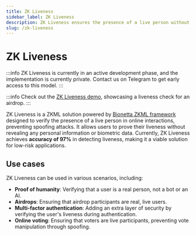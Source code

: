 ```yaml
---
title: ZK Liveness
sidebar_label: ZK Liveness
description: ZK Liveness ensures the presence of a live person without revealing any biometric data, preventing spoofing attacks in online interactions.
slug: /zk-liveness
---
```



# ZK Liveness

:::info
ZK Liveness is currently in an active development phase, and the implementation is currently private. Contact us on <OutLink href="https://t.me/+pWugh5xgDiE3Y2Jk">Telegram</OutLink> to get early access to this model.
:::

:::info
Check out the [ZK Liveness demo](https://zk-liveness-airdrop.rarimo.com/), showcasing a liveness check for an airdrop.
:::

ZK Liveness is a ZKML solution powered by [Bionetta ZKML framework](/zkml-bionetta) designed to verify the presence of a live person in online interactions, preventing spoofing attacks. It allows users to prove their liveness without revealing any personal information or biometric data. Currently, ZK Liveness achieves **accuracy of 97%** in detecting liveness, making it a viable solution for low-risk applications.

## Use cases

ZK Liveness can be used in various scenarios, including:
- **Proof of humanity**: Verifying that a user is a real person, not a bot or an AI.
- **Airdrops**: Ensuring that airdrop participants are real, live users.
- **Multi-factor authentication**: Adding an extra layer of security by verifying the user's liveness during authentication.
- **Online voting**: Ensuring that voters are live participants, preventing vote manipulation through spoofing.
